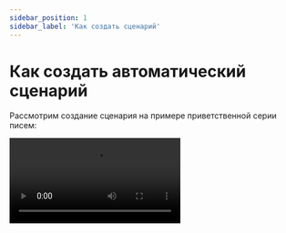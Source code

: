 ```yaml
---
sidebar_position: 1
sidebar_label: 'Как создать сценарий'
---
```



# Как создать автоматический сценарий

Рассмотрим создание сценария на примере приветственной серии писем:

<Video src="https://rutube.ru/play/embed/b69894307fcdf011a8be2b16c8e75284" />

**Читайте также:**<br/>
[Что такое сценарий и как его создать](https://docs.sendsay.ru/automations/automation-with-workflows/workflow-creation)<br/>
[Гайд по работе со сценариями](https://docs.sendsay.ru/automations/automation-with-workflows/workflow-guide)<br/>
[Как настроить приветственную серию писем: пошаговая инструкция](https://docs.sendsay.ru/automations/automation-with-workflows/welcome-series-with-workflow)
